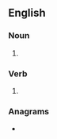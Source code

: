 ==English==

===Noun===
{{head|en|noun plural form}}

# {{plural of|restart|lang=en}}

===Verb===
{{head|en|verb form}}

# {{en-third-person singular of|restart}}

===Anagrams===
* {{anagrams|en|starters}}